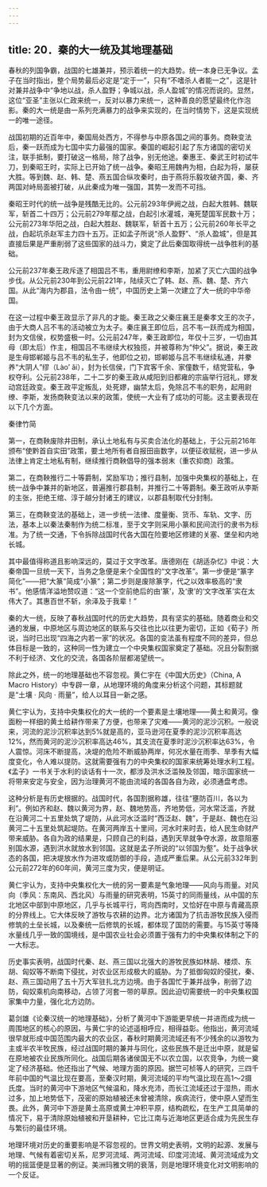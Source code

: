 ```yaml
---
---
---
```

title: 20．秦的大一统及其地理基础
---




春秋的列国争霸，战国的七雄兼并，预示着统一的大趋势。统一本身已无争议。孟子在当时指出，整个局势最后必定是“定于一”，只有“不嗜杀人者能一之”，这是针对兼并战争中“争地以战，杀人盈野；争城以战，杀人盈城”的情况而说的。显然，这位“亚圣”主张以仁政来统一，反对以暴力来统一，这种善良的愿望最终化作泡影。秦的大一统是由一系列充满暴力的战争来实现的，在当时情势下，这是实现统一的唯一途径。

战国初期的近百年中，秦国局处西方，不得参与中原各国之间的事务。商鞅变法后，秦一跃而成为七国中实力最强的国家。秦国的崛起引起了东方诸国的密切关注，联手抵制，要打破这一格局，除了战争，别无他途。秦惠王、秦武王时初试牛刀，到秦昭王时，实际上已开始了统一战争。秦昭王用魏冉为相，白起为将，屡获大胜。等到魏、赵、韩、楚、燕五国合纵攻秦时，由于燕将乐毅攻破齐国，秦、齐两国对峙局面被打破，从此秦成为唯一强国，其势一发而不可挡。

秦昭王时代的统一战争是残酷无比的。公元前293年伊阙之战，白起大胜韩、魏联军，斩首二十四万；公元前279年鄢之战，白起引水灌城，淹死楚国军民数十万；公元前273年华阳之战，白起大胜赵、魏联军，斩首十五万；公元前260年长平之战，白起坑杀赵军主力四十五万。正如孟子所说“杀人盈野”、“杀人盈城”，但是其直接后果是严重削弱了这些国家的战斗力，奠定了此后秦国取得统一战争胜利的基础。

公元前237年秦王政斥逐了相国吕不韦，重用尉缭和李斯，加紧了灭亡六国的战争步伐。从公元前230年到公元前221年，陆续灭亡了韩、赵、燕、魏、楚、齐六国。从此“海内为郡县，法令由一统”，中国历史上第一次建立了大一统的中华帝国。

在这一过程中秦王政显示了非凡的才能。秦王政之父秦庄襄王是秦孝文王的次子，由于大商人吕不韦的活动被立为太子。秦庄襄王即位后，吕不韦一跃而成为相国，封为文信侯，权势盛极一时。公元前247年，秦王政即位，年仅十三岁，一切由其母（即太后）作主，相国吕不韦继续大权独揽，并被尊称为“仲父”。据说，秦王政是生母邯郸姬与吕不韦的私生子，他即位之初，邯郸姬与吕不韦继续私通，并豢养“大阴人”缪（Lào’ ǎi），封为长信侯，门下宾客千余、家僮数千，结党营私，争权夺利。公元前238年，二十二岁的秦王政从咸阳到旧都雍的宗庙举行冠礼，嫪发动宫廷政变。秦王政平定叛乱，处死嫪，幽禁太后，免除吕不韦的职务，起用尉缭、李斯，发扬商鞅变法以来的政策，使统一大业有了成功的可能。这主要表现在以下几个方面。



秦律竹简



第一，在商鞅废除井田制，承认土地私有与买卖合法化的基础上，于公元前216年颁布“使黔首自实田”政策，要土地所有者自报田亩数字，以便征收赋税，进一步从法律上肯定土地私有制，继续推行商鞅倡导的强本弱末（重农抑商）政策。

第二，在商鞅推行二十等爵制，奖励军功；推行县制，加强中央集权的基础上，在统一战争中兼并的新地区，普遍推行郡县制，并推行二十等爵制。秦王政听从李斯的主张，拒绝王绾、淳于越分封诸王的建议，以郡县制取代分封制。

第三，在商鞅变法的基础上，进一步统一法律、度量衡、货币、车轨、文字、历法，基本上以秦法秦制作为统二标准，至于文字则采用小篆和民间流行的隶书为标准。为了统一交通，下令拆除战国时代各大国在险要地区修建的关塞、堡垒和内地长城。

其中最值得称道且影响深远的，莫过于文字改革。唐德刚在《胡适杂忆》中说：大秦帝国一旦统一天下，当务之急便是来个全国性的“文字改革”。第一步便是“篆字简化”——把“大篆”简成“小篆”；第二步则是废除篆字，代之以效率极高的“隶书”。他感情洋溢地赞叹道：“这一个空前绝后的由‘篆’，及‘隶’的‘文字改革’实在太伟大了。其惠百世不斩，余泽及于我辈！”

秦的大一统，反映了春秋战国时代的历史大趋势，具有坚实的基础。随着商业和交通的发展，中原地区与周边地区的联系与交往也比以往更为密切，正如《荀子》所说，当时已出现“四海之内若一家”的状况。各国的变法虽有程度不同的差异，但总体目标是一致的，这种同一性为建立一个中央集权国家奠定了基础。况且分裂割据不利于经济、文化的交流，各国各阶层都渴望统一。

除此之外，统一的地理基础也不容忽视。黄仁宇在《中国大历史》（China, A Macro History）中专辟一章，从地理环境的角度来分析这个问题，其标题就是“土壤 · 风向 · 雨量”，给人以耳目一新之感。

黄仁宇认为，支持中央集权化的大一统的一个要素是土壤地理——黄土和黄河。像面粉一样细的黄土给耕作带来了方便，也带来了灾难——黄河的泥沙沉积。一般说来，河流的泥沙沉积率达到5%就是高的，亚马逊河在夏季的泥沙沉积率高达12%，然而黄河的泥沙沉积率高达46%，其支流在夏季时泥沙沉积率达63%，令人震惊。河床不断提高，决堤的危险不断威胁两岸，何况水量在雨季、旱季有大幅度变化，令人难以提防。这就需要强有力的中央集权的国家来统筹处理水利工程。《孟子》一书关于水利的谈话有十一次，都涉及洪水泛滥殃及邻国，暗示国家统一将带来安定与安全，因为治理黄河不能由流域的各国各自为政，必须通盘考虑。

这种分析是有历史根据的。战国时代，各国割据称雄，往往“壅防百川，各以为利”。例如齐和赵、魏以黄河为界，赵、魏地势高，齐地势低，河水常泛滥，齐就在沿黄河二十五里处筑了堤防，从此河水泛滥时“西泛赵、魏”，于是赵、魏也在沿黄河二十五里处筑起堤防。在黄河两岸五十里间，河水时来时去，给人民生命财产带来威胁。各自为政的结果是，只顾自己的利益，遇到天旱就争夺水源，故意阻塞别国水源，遇到洪水就放水到邻国。这就是孟子所说的“以邻国为壑”。处于战争状态的各国，把决堤放水作为进攻或防御的手段，造成严重后果。从公元前332年到公元前272年的60年间，黄河三度为灾，便是明证。

黄仁宇认为，支持中央集权化大一统的另一要素是气象地理——风向与雨量。对风向（季风：东南风、西北风）与雨量的研究表明，15英寸的同雨量线，从中国的东北地区中部到中原地区，几乎与长城平行，弯向西南时，又恰好在中原与青藏高原的分界线上。它大体反映了游牧与农耕的边界。北方诸国为了抗击游牧民族入侵而修筑的土垒长城，以及秦统一后修筑的长城，都体现了国防的需要。与15英寸等降水量线几乎一致的国境线，是中国农业社会必须置于强有力的中央集权体制之下的一大标志。

历史事实表明，战国时代秦、赵、燕三国以北强大的游牧民族如林胡、楼烦、东胡、匈奴等不断南下侵扰，对农业区形成极大的威胁。为了抵御匈奴的侵扰，秦、赵、燕三国动用了五十万大军驻扎北方边境。由于各国忙于兼并战争，削弱了边防，匈奴乘机向南移动，占领了河套一带的草原。因此迫切需要统一的中央集权国家集中力量，强化北方边防。

葛剑雄《论秦汉统一的地理基础》，分析了黄河中下游能更早统一并进而成为统一周围地区的核心的原因，与黄仁宇的论述遥相呼应，相得益彰。他指出，黄河流域很早就形成中国范围内最大的农业区，春秋时期黄河流域还有不少残余的以游牧为主或半农半牧民族，经过战国时期的兼并与同化，这些民族不是迁出中原，就是留在原地被农业民族所同化。战国后期各诸侯国无不以农立国，以农竞争，为统一奠定了经济基础。他还指出了气候、地理方面的原因。据竺可桢等人的研究，三四千年前中国的气温比现在要高，至秦汉时期，黄河流域的平均气温比现在高1〜2摄氏度。当时的黄河中下游地区气候温和，降水充沛，而长江流域还过于湿热，雨水过多，加上地势低下，茂密的原始植被还未曾被清除，疾病流行，使中原人望而生畏。此外，黄河中下游是黄土高原或黄土冲积平原，结构疏松，在生产工具简单的情况下，易于清除原始植被和开垦耕种，它比江南与近海地区更适合成为先民生存与繁衍的最佳环境。

地理环境对历史的重要影响是不容忽视的。世界文明史表明，文明的起源、发展与地理、气候有着密切关系，尼罗河流域、两河流域、印度河流域、黄河流域成为文明的摇篮便是显著的例证。美洲玛雅文明的衰落，则是地理环境变化对文明影响的一个反证。